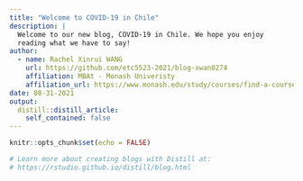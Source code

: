 ```yaml
---
title: "Welcome to COVID-19 in Chile"
description: |
  Welcome to our new blog, COVID-19 in Chile. We hope you enjoy 
  reading what we have to say!
author:
  - name: Rachel Xinrui WANG 
    url: https://github.com/etc5523-2021/blog-xwan0274
    affiliation: MBAt - Monash Univeristy
    affiliation_url: https://www.monash.edu/study/courses/find-a-course/2022/business-analytics-b6022
date: 08-31-2021
output:
  distill::distill_article:
    self_contained: false
---
```


```r
knitr::opts_chunk$set(echo = FALSE)

# Learn more about creating blogs with Distill at:
# https://rstudio.github.io/distill/blog.html

```



